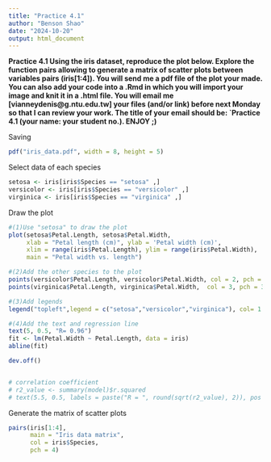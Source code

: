 ```yaml
---
title: "Practice 4.1"
author: "Benson Shao"
date: "2024-10-20"
output: html_document
---
```

**Practice 4.1 Using the iris dataset, reproduce the plot below. Explore the function pairs allowing to generate a matrix of scatter plots between variables pairs (iris[1:4]). You will send me a pdf file of the plot your made. You can also add your code into a .Rmd in which you will import your image and knit it in a .html file. You will email me [vianneydenis@g.ntu.edu.tw] your files (and/or link) before next Monday so that I can review your work. The title of your email should be: `Practice 4.1 (your name: your student no.). ENJOY ;)**

Saving
```r
pdf("iris_data.pdf", width = 8, height = 5)
```

Select data of each species
```r
setosa <- iris[iris$Species == "setosa" ,]
versicolor <- iris[iris$Species == "versicolor" ,]
virginica <- iris[iris$Species == "virginica" ,]
```

Draw the plot 
```r
#(1)Use "setosa" to draw the plot
plot(setosa$Petal.Length, setosa$Petal.Width,
     xlab = "Petal length (cm)", ylab = 'Petal width (cm)',
     xlim = range(iris$Petal.Length), ylim = range(iris$Petal.Width), 
     main = "Petal width vs. length")

#(2)Add the other species to the plot
points(versicolor$Petal.Length, versicolor$Petal.Width, col = 2, pch = 2)
points(virginica$Petal.Length, virginica$Petal.Width,  col = 3, pch = 3)

#(3)Add legends
legend("topleft",legend = c("setosa","versicolor","virginica"), col= 1:3,pch = c(1, 2, 3) ) 

#(4)Add the text and regression line
text(5, 0.5, "R= 0.96")
fit <- lm(Petal.Width ~ Petal.Length, data = iris)
abline(fit)

dev.off()


# correlation coefficient
# r2_value <- summary(model)$r.squared
# text(5.5, 0.5, labels = paste("R = ", round(sqrt(r2_value), 2)), pos = 4)


```

Generate the matrix of scatter plots
```r
pairs(iris[1:4], 
      main = "Iris data matrix",
      col = iris$Species,  
      pch = 4)            
```



